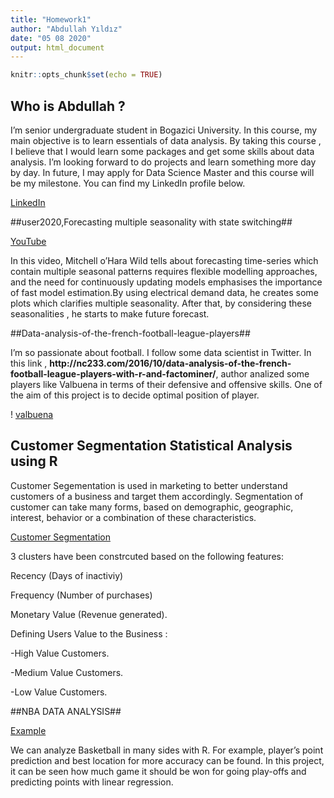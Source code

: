 ---
title: "Homework1"
author: "Abdullah Yıldız" 
date: "05 08 2020"
output: html_document
---

```{r setup, include=FALSE}
knitr::opts_chunk$set(echo = TRUE)
```



## Who is Abdullah ?  ##


I'm senior undergraduate student in Bogazici University. In this course, my main objective is to learn essentials of data analysis. By taking this course , I believe that I would learn some packages and get some skills about data analysis. I'm looking forward to do projects and learn something more day by day. In future, I may apply for Data Science Master and this course will be my milestone. You can find my LinkedIn profile below.

[LinkedIn]( https://www.linkedin.com/in/abdullah-y%C4%B1ld%C4%B1z7/ )

##user2020,Forecasting multiple seasonality with state switching##

[YouTube](https://www.youtube.com/watch?v=6YlboftSalY)

In this video, Mitchell o'Hara Wild tells about forecasting time-series which contain multiple seasonal patterns requires flexible modelling approaches, and the need for continuously updating models emphasises the importance of fast model estimation.By using electrical demand data, he creates some plots which clarifies multiple seasonality. After that, by considering these seasonalities , he starts to make future forecast.



##Data-analysis-of-the-french-football-league-players##

I'm so passionate about football. I follow some data scientist in Twitter. In this link , **http://nc233.com/2016/10/data-analysis-of-the-french-football-league-players-with-r-and-factominer/**,
author analized some players like Valbuena in terms of their defensive and offensive skills. One of the aim of this project is to decide optimal position of player. 



! [valbuena](/Users/ABDULLAH/Desktop/valbuena.png)



## Customer Segmentation Statistical Analysis using R ##

Customer Segementation is used in marketing to better understand customers of a business and target them accordingly. Segmentation of customer can take many forms, based on demographic, geographic, interest, behavior or a combination of these characteristics. 

[Customer Segmentation](https://www.rpubs.com/lnoguera/Customer-Segmentation)

3 clusters have been constrcuted based on the following features:

Recency (Days of inactiviy)

Frequency (Number of purchases)

Monetary Value (Revenue generated).

Defining Users Value to the Business :

-High Value Customers.

-Medium Value Customers.

-Low Value Customers.


##NBA DATA ANALYSIS##

[Example](https://rpubs.com/aashish/NBA)

We can analyze Basketball in many sides with R. For example, player's point prediction and best location for more accuracy can be found. In this project, it can be seen how much game it should be won for going play-offs and predicting points with linear regression. 










